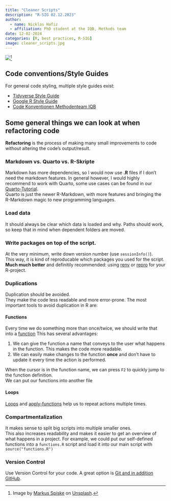 ```yaml
---
title: "Cleaner Scripts"
description: "R-SIG 02.12.2023"
author: 
  - name: Nicklas Hafiz
  - affiliation: PhD student at the IQB, Methods team
date: 12-02-2024
categories: [R, best practices, R-SIG]
image: cleaner_scripts.jpg
---
```


![](cleaner_scripts.jpg)[^1]

[^1]: Image by [Markus Spiske](https://unsplash.com/de/@markusspiske?utm_content=creditCopyText&utm_medium=referral&utm_source=unsplash) on [Unsplash](https://unsplash.com/de/fotos/nahaufnahme-des-eingeschalteten-computermonitors-4T5MTKMrjZg).

## Code conventions/Style Guides
For general code styling, multiple style guides exist: 

- [Tidyverse Style Guide](https://style.tidyverse.org/)
- [Google R Style Guide](https://google.github.io/styleguide/Rguide.html)
- [Code Konventionen Methodenteam IQB ](https://iqb-research.github.io/IQB-Methods/docs/discussions/code_conventions.html)

## Some general things we can look at when refactoring code

::: {.callout-note}
**Refactoring** is the process of making many small improvements to code without altering the code's output/result.  
:::

### Markdown vs. Quarto vs. R-Skripte

Markdown has more dependencies, so I would now use **.R** files if I don't need the markdown features. In general however, I would highly recommend to work with Quarto, some use cases can be found in our [Quarto-Tutorial](https://iqb-research.github.io/IQB-Methods/docs/r_sig/24_07_15_quarto_1/).\
Quarto is just the newer R-Markdown, with more features and bringing the R-Markdown magic to new programming languages.

### Load data
It should always be clear which data is loaded and why. Paths should work, so keep that in mind when dependent folders are moved. 

### Write packages on top of the script.
At the very minimum, write down version number (use  `sessionInfo()`).  
This way, it is kind of reproducable which packages you used for the script.  
**Much much better** and definitily recommended: using [renv](https://iqb-research.github.io/IQB-Methods/docs/r_sig/23_11_06_renv/) or [repro](https://github.com/aaronpeikert/repro) for your R-project.  

### Duplications
Duplication should be avoided.  
They make the code less readable and more error-prone. 
The most important tools to avoid duplication in R are:

#### Functions
Every time we do something more than once/twice, we should write that into a [function](https://nickhaf.github.io/r_tutorial/qmd/functions/functions.html#how-to-write-a-function) This has several advantages:

1. We can give the function a name that conveys to the user what happens in the function. This makes the code more readable.  
1. We can easily make changes to the function **once** and don't have to update it every time the action is performed. 

When the cursor is in the function name, we can press `F2` to quickly jump to the function definition.  
We can put our functions into another file 

#### Loops
[Loops](https://iqb-research.github.io/IQB-Methods/docs/r_sig/23_03_20_forloops/) and [apply-functions](https://iqb-research.github.io/IQB-Methods/docs/r_sig/23_07_31_apply/) help us to repeat actions multiple times. 

### Compartmentalization
It makes sense to split big scripts into multiple smaller ones.   
This also increases readability and makes it easier to get an overview of what happens in a project.  For example, we could put our self-defined functions into a `functions.R` script and load it into our main script with `source("functions.R")`

### Version Control
Use Version Control for your code. A great option is [Git and in addition GitHub](https://iqb-research.github.io/IQB-Methods/docs/git/github_workshop/github_intro_slides.html#/title-slide). 




